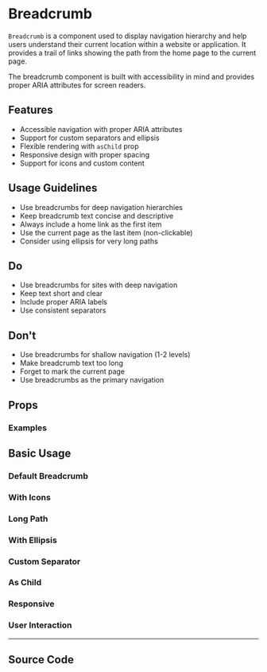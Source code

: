 
<Meta of={BreadcrumbStories} />

# Breadcrumb

`Breadcrumb` is a component used to display navigation hierarchy and help users understand their current location within a website or application. It provides a trail of links showing the path from the home page to the current page.

The breadcrumb component is built with accessibility in mind and provides proper ARIA attributes for screen readers.

## Features

- Accessible navigation with proper ARIA attributes
- Support for custom separators and ellipsis
- Flexible rendering with `asChild` prop
- Responsive design with proper spacing
- Support for icons and custom content

## Usage Guidelines

- Use breadcrumbs for deep navigation hierarchies
- Keep breadcrumb text concise and descriptive
- Always include a home link as the first item
- Use the current page as the last item (non-clickable)
- Consider using ellipsis for very long paths

## Do

- Use breadcrumbs for sites with deep navigation
- Keep text short and clear
- Include proper ARIA labels
- Use consistent separators

## Don't

- Use breadcrumbs for shallow navigation (1-2 levels)
- Make breadcrumb text too long
- Forget to mark the current page
- Use breadcrumbs as the primary navigation

## Props

<Controls of={BreadcrumbStories.Default} />

### Examples

## Basic Usage

### Default Breadcrumb

<Canvas of={BreadcrumbStories.Default} />

### With Icons

<Canvas of={BreadcrumbStories.WithIcons} />

### Long Path

<Canvas of={BreadcrumbStories.LongPath} />

### With Ellipsis

<Canvas of={BreadcrumbStories.WithEllipsis} />

### Custom Separator

<Canvas of={BreadcrumbStories.CustomSeparator} />

### As Child

<Canvas of={BreadcrumbStories.AsChild} />

### Responsive

<Canvas of={BreadcrumbStories.Responsive} />

### User Interaction

<Canvas of={BreadcrumbStories.UserInteraction} />

---

## Source Code

<Source of={BreadcrumbStories.Default} language='tsx' />
